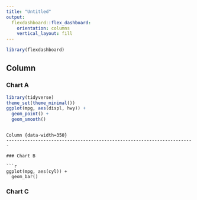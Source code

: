 ```yaml
---
title: "Untitled"
output: 
  flexdashboard::flex_dashboard:
    orientation: columns
    vertical_layout: fill
---
```


```r
library(flexdashboard)
```

Column {data-width=650}
-----------------------------------------------------------------------

### Chart A

```r
library(tidyverse)
theme_set(theme_minimal())
ggplot(mpg, aes(displ, hwy)) +
  geom_point() +
  geom_smooth()
```
```

Column {data-width=350}
-----------------------------------------------------------------------

### Chart B

```r
ggplot(mpg, aes(cyl)) +
  geom_bar() 
```


### Chart C

```r

```

